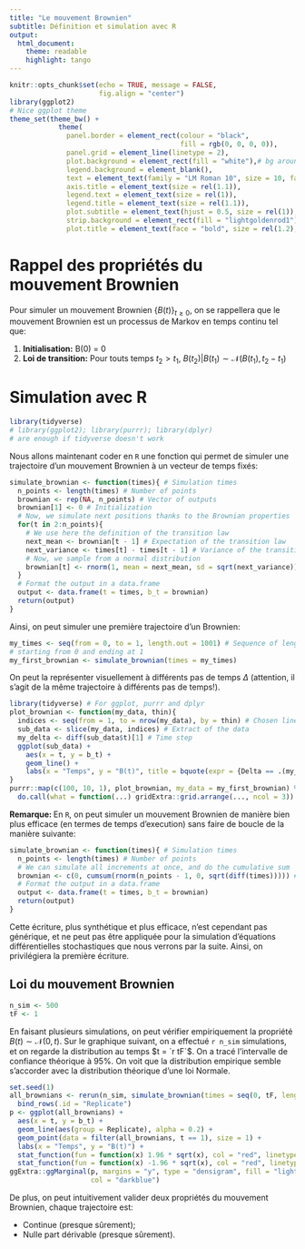 ```yaml
---
title: "Le mouvement Brownien"
subtitle: Définition et simulation avec R
output: 
  html_document:
    theme: readable
    highlight: tango
---
```


```r
knitr::opts_chunk$set(echo = TRUE, message = FALSE,
                      fig.align = "center")
library(ggplot2)
# Nice ggplot theme
theme_set(theme_bw() +
            theme(
              panel.border = element_rect(colour = "black",
                                          fill = rgb(0, 0, 0, 0)),
              panel.grid = element_line(linetype = 2),
              plot.background = element_rect(fill = "white"),# bg around panel
              legend.background = element_blank(),
              text = element_text(family = "LM Roman 10", size = 10, face = "bold"),
              axis.title = element_text(size = rel(1.1)),
              legend.text = element_text(size = rel(1)),
              legend.title = element_text(size = rel(1.1)),
              plot.subtitle = element_text(hjust = 0.5, size = rel(1)),
              strip.background = element_rect(fill = "lightgoldenrod1"),
              plot.title = element_text(face = "bold", size = rel(1.2), hjust = 0.5)))
```

# Rappel des propriétés du mouvement Brownien

Pour simuler un mouvement Brownien $\lbrace B(t) \rbrace_{t \geq 0}$, on se rappellera que le mouvement Brownien est un processus de Markov en temps continu tel que:

1. **Initialisation:** B(0) = 0
1. **Loi de transition:** Pour touts temps $t_2 > t_1$, $B(t_2) \vert B(t_1) \sim \mathcal{N}(B(t_1), t_2 - t_1)$

# Simulation avec R

```r
library(tidyverse) 
# library(ggplot2); library(purrr); library(dplyr) 
# are enough if tidyverse doesn't work
```

Nous allons maintenant coder en `R` une fonction qui permet de simuler une trajectoire d'un mouvement Brownien à un vecteur de temps fixés:

```r
simulate_brownian <- function(times){ # Simulation times
  n_points <- length(times) # Number of points
  brownian <- rep(NA, n_points) # Vector of outputs
  brownian[1] <- 0 # Initialization
  # Now, we simulate next positions thanks to the Brownian properties
  for(t in 2:n_points){
    # We use here the definition of the transition law
    next_mean <- brownian[t - 1] # Expectation of the transition law
    next_variance <- times[t] - times[t - 1] # Variance of the transition law
    # Now, we sample from a normal distribution
    brownian[t] <- rnorm(1, mean = next_mean, sd = sqrt(next_variance))
  }
  # Format the output in a data.frame
  output <- data.frame(t = times, b_t = brownian)
  return(output) 
}
```

Ainsi, on peut simuler une première trajectoire d'un Brownien:

```r
my_times <- seq(from = 0, to = 1, length.out = 1001) # Sequence of length 1001,
# starting from 0 and ending at 1
my_first_brownian <- simulate_brownian(times = my_times)
```

On peut la représenter visuellement à différents pas de temps $\Delta$ (attention, il s'agit de la même trajectoire à différents pas de temps!).

```r
library(tidyverse) # For ggplot, purrr and dplyr
plot_brownian <- function(my_data, thin){
  indices <- seq(from = 1, to = nrow(my_data), by = thin) # Chosen lines
  sub_data <- slice(my_data, indices) # Extract of the data
  my_delta <- diff(sub_data$t)[1] # Time step
  ggplot(sub_data) +
    aes(x = t, y = b_t) + 
    geom_line() +
    labs(x = "Temps", y = "B(t)", title = bquote(expr = {Delta == .(my_delta)}))
}
purrr::map(c(100, 10, 1), plot_brownian, my_data = my_first_brownian) %>% 
  do.call(what = function(...) gridExtra::grid.arrange(..., ncol = 3))
```

**Remarque: ** En `R`, on peut simuler un mouvement Brownien de manière bien plus efficace (en termes de temps d'execution) sans faire de boucle de la manière suivante:
```r
simulate_brownian <- function(times){ # Simulation times
  n_points <- length(times) # Number of points
  # We can simulate all increments at once, and do the cumulative sum
  brownian <- c(0, cumsum(rnorm(n_points - 1, 0, sqrt(diff(times))))) # All in once!
  # Format the output in a data.frame
  output <- data.frame(t = times, b_t = brownian)
  return(output)
}
```

Cette écriture, plus synthétique et plus efficace, n'est cependant pas générique, et ne peut pas être appliquée pour la simulation d'équations différentielles stochastiques que nous verrons par la suite.
Ainsi, on privilégiera la première écriture.

## Loi du mouvement Brownien

```r
n_sim <- 500
tF <- 1
```

En faisant plusieurs simulations, on peut vérifier empiriquement la propriété $B(t) \sim \mathcal{N}(0, t)$. 
Sur le graphique suivant, on a effectué `r n_sim` simulations, et on regarde la distribution au temps $t = `r tF`$.
On a tracé l'intervalle de confiance théorique à 95%.
On voit que la distribution empirique semble s'accorder avec la distribution théorique d'une loi Normale.

```r
set.seed(1)
all_brownians <- rerun(n_sim, simulate_brownian(times = seq(0, tF, length = 101))) %>% 
  bind_rows(.id = "Replicate")
p <- ggplot(all_brownians) +
  aes(x = t, y = b_t) +
  geom_line(aes(group = Replicate), alpha = 0.2) +
  geom_point(data = filter(all_brownians, t == 1), size = 1) +
  labs(x = "Temps", y = "B(t)") +
  stat_function(fun = function(x) 1.96 * sqrt(x), col = "red", linetype = 2) +
  stat_function(fun = function(x) -1.96 * sqrt(x), col = "red", linetype = 2)
ggExtra::ggMarginal(p, margins = "y", type = "densigram", fill = "lightblue",
                    col = "darkblue")
```

De plus, on peut intuitivement valider deux propriétés du mouvement Brownien, chaque trajectoire est:

- Continue (presque sûrement);
- Nulle part dérivable (presque sûrement).